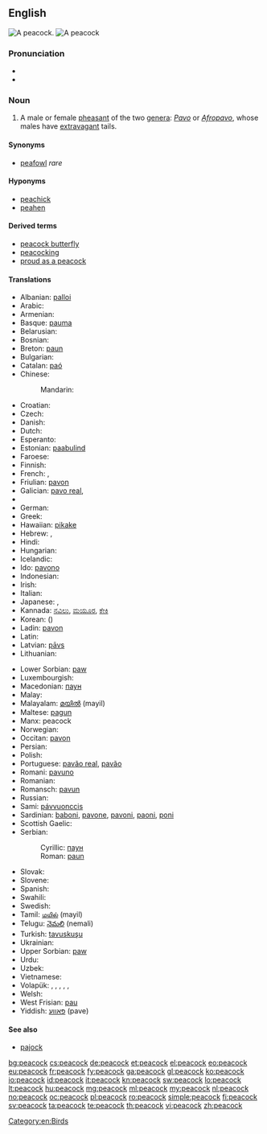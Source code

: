 ==English==
{{wikipedia}}
[[Image:Pfau imponierend.jpg|thumb|A peacock.]]
[[Image:Peacock_small.jpg|thumb|A peacock]]

===Pronunciation===
* {{IPA|/ˈpiːkɔk/}}
* {{audio|en-us-peacock.ogg|Audio (US)}}

===Noun===
{{en-noun}}

# A male or female [[pheasant]] of the two [[genera]]: ''[[Pavo]]'' or ''[[Afropavo]]'', whose males have [[extravagant]] tails.

====Synonyms====
* [[peafowl]] ''rare''

====Hyponyms====
* [[peachick]]
* [[peahen]]

====Derived terms====
* [[peacock butterfly]]
* [[peacocking]]
* [[proud as a peacock]]

====Translations====
{{trans-top|bird}}
* Albanian: [[palloi]]
* Arabic: {{t-|ar|طاووس|m|tr=Taawuus}}
* Armenian: {{t-|hy|սիրամարգ|tr=siramarg}}
* Basque: [[pauma]]
* Belarusian: {{t|be|паўлін|m|tr=paŭlín|sc=Cyrl}}
* Bosnian: {{t-|bs|paun|m}}
* Breton: [[paun]]
* Bulgarian: {{t+|bg|паун|m|tr=paún}}
* Catalan: [[paó]]
* Chinese:
*: Mandarin: {{t|zh|孔雀|tr=kǒngquè|sc=Hani}}
* Croatian: {{t+|hr|paun|m}}
* Czech: {{t-|cs|páv|m}}
* Danish: {{t|da|påfugl}}
* Dutch: {{t+|nl|pauw|m}}
* Esperanto: {{t-|eo|pavo|xs=Esperanto}}
* Estonian: [[paabulind]]
* Faroese: {{t|fo|páfuglur}}
* Finnish: {{t+|fi|riikinkukko}}
* French: {{t+|fr|paon|m}}, {{t+|fr|paonne|f}}
* Friulian: [[pavon]]
* Galician: [[pavo real]], {{t|gl|pavón|m}}
* {{trreq|Georgian}}
* German: {{t+|de|Pfau|m}}
* Greek: {{t+|el|παγώνι}}
* Hawaiian: [[pikake]]
* Hebrew: {{t+|he|טוס|tr=tavás}}, {{t-|he|טַוָּס|tr=tavás}}
* Hindi: {{t-|hi|मोर|m|tr=mor|sc=Deva}}
* Hungarian: {{t+|hu|páva}}
* Icelandic: {{t-|is|páfugl|m}}
* Ido: [[pavono]]
* Indonesian: {{t-|id|merak jantan|xs=Indonesian}}
* Irish: {{t+|ga|péacóg|xs=Irish}}
* Italian: {{t+|it|pavone}}
* Japanese: {{t|ja|孔雀|tr=くじゃく, kujaku|sc=Jpan}}, {{t|ja|ピーコック|tr=pīkokku|sc=Jpan}}
* Kannada: [[ನವಿಲು]], [[ಮಯೂರ]], [[ಕೇಕಿ]]
* Korean: {{t|ko|공작|tr=gong-jak|sc=Kore}} ({{t|ko|孔雀|sc=Kore}})
* Ladin: [[pavon]]
* Latin: {{t+|la|Pavo cristatus}}
* Latvian: [[pāvs]]
* Lithuanian: {{t+|lt|povas|xs=Lithuanian}}
{{trans-mid}}
* Lower Sorbian: [[paw]]
* Luxembourgish: {{t|lb|Pohunn|m}}
* Macedonian: [[паун#Macedonian|паун]] {{m}}
* Malay: {{t|ms|merak}}
* Malayalam: [[മയില്‍]] (mayil)
* Maltese: [[pagun]]
* Manx: peacock
* Norwegian: {{t|no|påfugl|m}}
* Occitan: [[pavon]]
* Persian: {{t|fa|طاووس|tr=tâvus|sc=fa-Arab}}
* Polish: {{t+|pl|paw|m}}
* Portuguese: [[pavão real]], [[pavão]]
* Romani: [[pavuno]] {{m}}
* Romanian: {{t+|ro|păun|m}}
* Romansch: [[pavun]]
* Russian: {{t+|ru|павлин|m|tr=pavlín}}
* Sami: [[pávvuonccis]]
* Sardinian: [[baboni]], [[pavone]], [[pavoni]], [[paoni]], [[poni]]
* Scottish Gaelic: {{t-|gd|peucag|f|xs=Scottish Gaelic}}
* Serbian:
*: Cyrillic: [[паун#Serbian|паун]] {{m}}
*: Roman: [[paun#Serbian|paun]] {{m}}
* Slovak: {{t-|sk|páv}}
* Slovene: {{t+|sl|pav|m}}
* Spanish: {{t-|es|pavo real|m}}
* Swahili: {{t|sw|tausi}}
* Swedish: {{t|sv|påfågel}}
* Tamil: [[மயில்]] (mayil)
* Telugu: [[నెమలి]] (nemali)
* Turkish: [[tavuskuşu]]
* Ukrainian: {{t|uk|павич|m|tr=pavyč|sc=Cyrl}}
* Upper Sorbian: [[paw]]
* Urdu: {{t|ur|مور|m|tr=mor|sc=ur-Arab}}
* Uzbek: {{t|uz|tovuq}}
* Vietnamese: {{t-|vi|chim công|xs=Vietnamese}}
* Volapük: {{qualifier|male or female}} {{t|vo|paf}}, {{qualifier|male}} {{t|vo|hipaf}}, {{qualifier|female}} {{t|vo|jipaf}}, {{qualifier|male or female offspring, young}} {{t|vo|pafül}}, {{qualifier|male offspring, young}} {{t|vo|hipafül}}, {{qualifier|female offspring, young}} {{t|vo|jipafül}}
* Welsh: {{t-|cy|paun|xs=Welsh}}
* West Frisian: [[pau]]
* Yiddish: [[פּאַווע]] (pave)
{{trans-bottom}}

====See also====
* [[pajock]]

[[Category:en:Birds]]

[[bg:peacock]]
[[cs:peacock]]
[[de:peacock]]
[[et:peacock]]
[[el:peacock]]
[[eo:peacock]]
[[eu:peacock]]
[[fr:peacock]]
[[fy:peacock]]
[[ga:peacock]]
[[gl:peacock]]
[[ko:peacock]]
[[io:peacock]]
[[id:peacock]]
[[it:peacock]]
[[kn:peacock]]
[[sw:peacock]]
[[lo:peacock]]
[[lt:peacock]]
[[hu:peacock]]
[[mg:peacock]]
[[ml:peacock]]
[[my:peacock]]
[[nl:peacock]]
[[no:peacock]]
[[oc:peacock]]
[[pl:peacock]]
[[ro:peacock]]
[[simple:peacock]]
[[fi:peacock]]
[[sv:peacock]]
[[ta:peacock]]
[[te:peacock]]
[[th:peacock]]
[[vi:peacock]]
[[zh:peacock]]